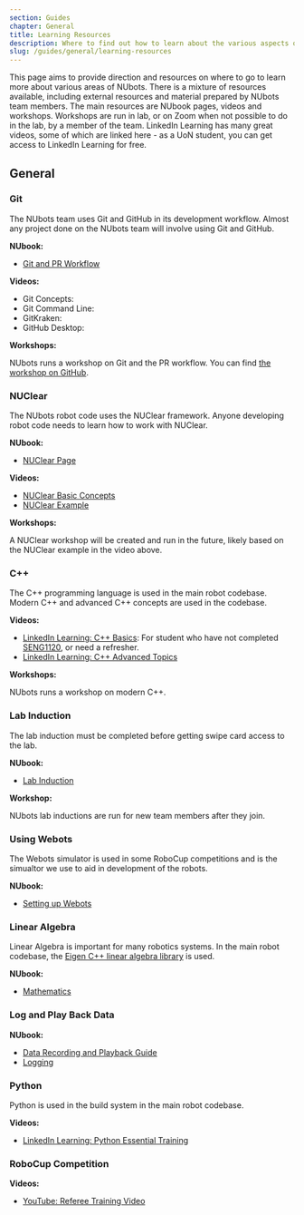 ```yaml
---
section: Guides
chapter: General
title: Learning Resources
description: Where to find out how to learn about the various aspects of NUbots.
slug: /guides/general/learning-resources
---
```


This page aims to provide direction and resources on where to go to learn more about various areas of NUbots. There is a mixture of resources available, including external resources and material prepared by NUbots team members. The main resources are NUbook pages, videos and workshops. Workshops are run in lab, or on Zoom when not possible to do in the lab, by a member of the team. LinkedIn Learning has many great videos, some of which are linked here - as a UoN student, you can get access to LinkedIn Learning for free.

## General

### Git

The NUbots team uses Git and GitHub in its development workflow. Almost any project done on the NUbots team will involve using Git and GitHub.

**NUbook:**

- [Git and PR Workflow](/guides/general/git)

**Videos:**

- Git Concepts:
- Git Command Line:
- GitKraken:
- GitHub Desktop:

**Workshops:**

NUbots runs a workshop on Git and the PR workflow. You can find [the workshop on GitHub](https://github.com/NUbots/GitDemos).

### NUClear

The NUbots robot code uses the NUClear framework. Anyone developing robot code needs to learn how to work with NUClear.

**NUbook:**

- [NUClear Page](/system/foundations/nuclear)

**Videos:**

- [NUClear Basic Concepts](https://www.youtube.com/watch?v=Bx4yU-eA6bk&t=17m00s)
- [NUClear Example](https://www.youtube.com/watch?v=Bx4yU-eA6bk&t=32m00s)

**Workshops:**

A NUClear workshop will be created and run in the future, likely based on the NUClear example in the video above.

### C++

The C++ programming language is used in the main robot codebase. Modern C++ and advanced C++ concepts are used in the codebase.

**Videos:**

- [LinkedIn Learning: C++ Basics](https://www.linkedin.com/learning/c-plus-plus-essential-training): For student who have not completed [SENG1120](https://www.newcastle.edu.au/course/SENG1120), or need a refresher.
- [LinkedIn Learning: C++ Advanced Topics](https://www.linkedin.com/learning/c-plus-plus-advanced-topics?u=75842122)

**Workshops:**

NUbots runs a workshop on modern C++.

### Lab Induction

The lab induction must be completed before getting swipe card access to the lab.

**NUbook:**

- [Lab Induction](/team/induction)

**Workshop:**

NUbots lab inductions are run for new team members after they join.

### Using Webots

The Webots simulator is used in some RoboCup competitions and is the simualtor we use to aid in development of the robots.

**NUbook:**

- [Setting up Webots](https://nubook.nubots.net/guides/tools/webots-setup)

### Linear Algebra

Linear Algebra is important for many robotics systems. In the main robot codebase, the [Eigen C++ linear algebra library](http://eigen.tuxfamily.org/dox/) is used.

**NUbook:**

- [Mathematics](/system/foundations/mathematics#linear-algebra)

### Log and Play Back Data

**NUbook:**

- [Data Recording and Playback Guide](/guides/main/data-recording-playback)
- [Logging](/system/subsystems/logging)

### Python

Python is used in the build system in the main robot codebase.

**Videos:**

- [LinkedIn Learning: Python Essential Training](https://www.linkedin.com/learning/python-essential-training-2/)

### RoboCup Competition

**Videos:**

- [YouTube: Referee Training Video](https://www.youtube.com/watch?v=HHOtAklrcJU)
